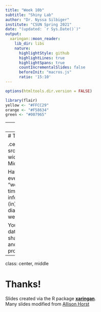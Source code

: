 ```yaml
---
title: "Week 10b"
subtitle: "Shiny Lab"
author: "Dr. Nyssa Silbiger"
institute: "CSUN Spring 2021"
date: "(updated: `r Sys.Date()`)"
output:
  xaringan::moon_reader:
    lib_dir: libs
    nature:
      highlightStyle: github
      highlightLines: true
      highlightSpans: true
      countIncrementalSlides: false
      beforeInit: "macros.js"
      ratio: '15:10'
---
```



```r
options(htmltools.dir.version = FALSE)
```
<div style = "position:fixed; visibility: hidden">
$$\require{color}\definecolor{yellow}{rgb}{1, 0.8, 0.16078431372549}$$
$$\require{color}\definecolor{orange}{rgb}{0.96078431372549, 0.525490196078431, 0.203921568627451}$$
$$\require{color}\definecolor{green}{rgb}{0, 0.474509803921569, 0.396078431372549}$$
</div>

<script type="text/x-mathjax-config">
MathJax.Hub.Config({
  TeX: {
    Macros: {
      yellow: ["{\\color{yellow}{#1}}", 1],
      orange: ["{\\color{orange}{#1}}", 1],
      green: ["{\\color{green}{#1}}", 1]
    },
    loader: {load: ['[tex]/color']},
    tex: {packages: {'[+]': ['color']}}
  }
});
</script>

<style>
.yellow {color: #FFCC29;}
.orange {color: #F58634;}
.green {color: #007965;}
</style>


```r
library(flair)
yellow <- "#FFCC29"
orange <- "#F58634"
green <- "#007965"
```

---
# Shiny lab assignment

Make a simple shiny app! 
Because this is a more difficult task, you have a full week to turn it in (due next **Wednesday morning at 9am**).

Advice: Start with your basic r code. Do you want to make a plot? A table? Ignore the app at first and just code up your general output.  

Next, decide what you want to be *reactive*. What do you want the user to be able to manipulate.  

Next, take a piece of paper and draw out what you want your app to look like.  This will help you format your ui and look up terms for what goes inside. For example, do you want radio buttons? A drop down? Fill in the blank? 

Start with your UI and then copy and past your code into the server and manipulate it as needed to fit your app.  I never code from scratch inside my server.

Have the cheatsheet and resources open and ready to go.

Change only one thing at a time and then look at it. Or else you will be in debugging hell.... 

---
# The data


.center[
<img src="libs/images/IMG_0230.JPG", width=40%>  
### Blakely and Micah
]

HatchBabyExport.csv has data of every dirty diaper (whether it was "wet", "dirty", or "both"), every time they fed/how many oz, some info on weight (lbs) and length (in), and helpful notes (i.e. was it a diaper explosion??) since they were born ~ 5 weeks ago.  

Your goal is to visualize these data using a shiny app. I **will** be sharing your apps with my brother and sister-in-law so make me proud!


---
class: center, middle

# Thanks!

Slides created via the R package [**xaringan**](https://github.com/yihui/xaringan).  
Many slides modified from [Allison Horst](https://docs.google.com/presentation/d/1u1DdhU_WTv1b-sbQgqVGAE-bA2Nq_Yym8BzcPW4lS3k/edit#slide=id.g63942ead2d_0_241)